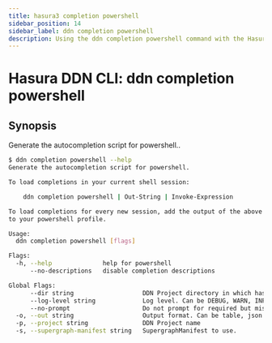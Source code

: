 ```yaml
---
title: hasura3 completion powershell
sidebar_position: 14
sidebar_label: ddn completion powershell
description: Using the ddn completion powershell command with the Hasura CLI
---
```


# Hasura DDN CLI: ddn completion powershell 

## Synopsis
Generate the autocompletion script for powershell..

```bash
$ ddn completion powershell --help
Generate the autocompletion script for powershell.

To load completions in your current shell session:

	ddn completion powershell | Out-String | Invoke-Expression

To load completions for every new session, add the output of the above command
to your powershell profile.

Usage:
  ddn completion powershell [flags]

Flags:
  -h, --help              help for powershell
      --no-descriptions   disable completion descriptions

Global Flags:
      --dir string                   DDN Project directory in which hasura.yaml is present (default ".")
      --log-level string             Log level. Can be DEBUG, WARN, INFO, ERROR, or FATAL. (default "INFO")
      --no-prompt                    Do not prompt for required but missing flags
  -o, --out string                   Output format. Can be table, json or yaml. (default "table")
  -p, --project string               DDN Project name
  -s, --supergraph-manifest string   SupergraphManifest to use.
```


